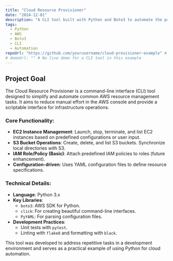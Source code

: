 ```yaml
---
title: "Cloud Resource Provisioner"
date: "2024-12-01"
description: "A CLI tool built with Python and Boto3 to automate the provisioning and management of AWS cloud resources."
tags:
  - Python
  - AWS
  - Boto3
  - CLI
  - Automation
repoUrl: "https://github.com/yourusername/cloud-provisioner-example" # Replace with a sample repo
# demoUrl: "" # No live demo for a CLI tool in this example
---
```


## Project Goal

The Cloud Resource Provisioner is a command-line interface (CLI) tool designed to simplify and automate common AWS resource management tasks. It aims to reduce manual effort in the AWS console and provide a scriptable interface for infrastructure operations.

### Core Functionality:

- **EC2 Instance Management**: Launch, stop, terminate, and list EC2 instances based on predefined configurations or user input.
- **S3 Bucket Operations**: Create, delete, and list S3 buckets. Synchronize local directories with S3.
- **IAM Role/Policy (Basic)**: Attach predefined IAM policies to roles (future enhancement).
- **Configuration-driven**: Uses YAML configuration files to define resource specifications.

### Technical Details:

- **Language**: Python 3.x
- **Key Libraries**:
  - `boto3`: AWS SDK for Python.
  - `click`: For creating beautiful command-line interfaces.
  - `PyYAML`: For parsing configuration files.
- **Development Practices**:
  - Unit tests with `pytest`.
  - Linting with `flake8` and formatting with `black`.

This tool was developed to address repetitive tasks in a development environment and serves as a practical example of using Python for cloud automation.
